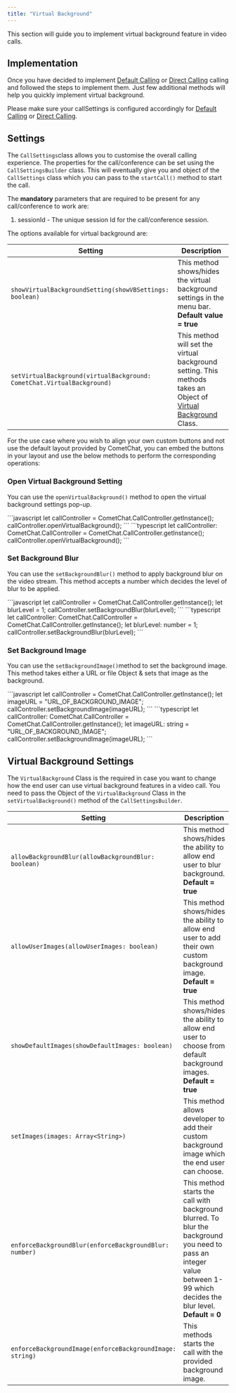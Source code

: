```yaml
---
title: "Virtual Background"
---
```




This section will guide you to implement virtual background feature in video calls.

## Implementation

Once you have decided to implement [Default Calling](/docs/sdk/javascript/3.0/calling-default-calling) or [Direct Calling](/docs/sdk/javascript/3.0/calling-direct-calling) calling and followed the steps to implement them. Just few additional methods will help you quickly implement virtual background.

Please make sure your callSettings is configured accordingly for [Default Calling](/docs/sdk/javascript/3.0/calling-default-calling) or [Direct Calling](/docs/sdk/javascript/3.0/calling-direct-calling).

## Settings

The `CallSettings`class allows you to customise the overall calling experience. The properties for the call/conference can be set using the `CallSettingsBuilder` class. This will eventually give you and object of the `CallSettings` class which you can pass to the `startCall()` method to start the call.

The **mandatory** parameters that are required to be present for any call/conference to work are:

1. sessionId - The unique session Id for the call/conference session.

The options available for virtual background are:

| Setting                                                                | Description                                                                                                                                                   |
| ---------------------------------------------------------------------- | ------------------------------------------------------------------------------------------------------------------------------------------------------------- |
| `showVirtualBackgroundSetting(showVBSettings: boolean)`                | This method shows/hides the virtual background settings in the menu bar. **Default value = true**                                                             |
| `setVirtualBackground(virtualBackground: CometChat.VirtualBackground)` | This method will set the virtual background setting. This methods takes an Object of [Virtual Background](/docs/sdk/javascript/3.0/virtual-background) Class. |

For the use case where you wish to align your own custom buttons and not use the default layout provided by CometChat, you can embed the buttons in your layout and use the below methods to perform the corresponding operations:

### Open Virtual Background Setting

You can use the `openVirtualBackground()` method to open the virtual background settings pop-up.

<Tabs>
<Tab title="JavaScript">
```javascript
let callController = CometChat.CallController.getInstance();
callController.openVirtualBackground();
```

</Tab>

<Tab title="TypeScript">
```typescript
let callController: CometChat.CallController = CometChat.CallController.getInstance();
callController.openVirtualBackground();  
```

</Tab>

</Tabs>

### Set Background Blur

You can use the `setBackgroundBlur()` method to apply background blur on the video stream. This method accepts a number which decides the level of blur to be applied.

<Tabs>
<Tab title="JavaScript">
```javascript
let callController = CometChat.CallController.getInstance();
let blurLevel = 1;
callController.setBackgroundBlur(blurLevel);    
```

</Tab>

<Tab title="TypeScript">
```typescript
let callController: CometChat.CallController = CometChat.CallController.getInstance();
let blurLevel: number = 1;
callController.setBackgroundBlur(blurLevel);
```

</Tab>

</Tabs>

### Set Background Image

You can use the `setBackgroundImage()`method to set the background image. This method takes either a URL or file Object & sets that image as the background.

<Tabs>
<Tab title="JavaScript">
```javascript
let callController = CometChat.CallController.getInstance();
let imageURL = "URL_OF_BACKGROUND_IMAGE";
callController.setBackgroundImage(imageURL);     
```

</Tab>

<Tab title="TypeScript">
```typescript
let callController: CometChat.CallController = CometChat.CallController.getInstance();
let imageURL: string = "URL_OF_BACKGROUND_IMAGE";
callController.setBackgroundImage(imageURL);
```

</Tab>

</Tabs>

## Virtual Background Settings

The `VirtualBackground` Class is the required in case you want to change how the end user can use virtual background features in a video call. You need to pass the Object of the `VirtualBackground` Class in the `setVirtualBackground()` method of the `CallSettingsBuilder`.

| Setting                                                  | Description                                                                                                                                                              |
| -------------------------------------------------------- | ------------------------------------------------------------------------------------------------------------------------------------------------------------------------ |
| `allowBackgroundBlur(allowBackgroundBlur: boolean)`      | This method shows/hides the ability to allow end user to blur background. **Default = true**                                                                             |
| `allowUserImages(allowUserImages: boolean)`              | This method shows/hides the ability to allow end user to add their own custom background image. **Default = true**                                                       |
| `showDefaultImages(showDefaultImages: boolean)`          | This method shows/hides the ability to allow end user to choose from default background images. **Default = true**                                                       |
| `setImages(images: Array<String>)`                       | This method allows developer to add their custom background image which the end user can choose.                                                                         |
| `enforceBackgroundBlur(enforceBackgroundBlur: number)`   | This method starts the call with background blurred. To blur the background you need to pass an integer value between 1-99 which decides the blur level. **Default = 0** |
| `enforceBackgroundImage(enforceBackgroundImage: string)` | This methods starts the call with the provided background image.                                                                                                         |
